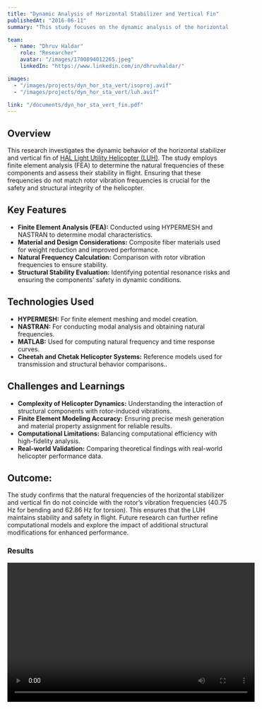 ```yaml
---
title: "Dynamic Analysis of Horizontal Stabilizer and Vertical Fin"
publishedAt: "2016-06-11"
summary: "This study focuses on the dynamic analysis of the horizontal stabilizer and vertical fin of a Light Utility Helicopter (LUH) using finite element methods. The research aims to determine natural frequencies to ensure stability and safety in flight."

team:
  - name: "Dhruv Haldar"
    role: "Researcher"
    avatar: "/images/1700894012265.jpeg"
    linkedIn: "https://www.linkedin.com/in/dhruvhaldar/"

images:
  - "/images/projects/dyn_hor_sta_vert/isoproj.avif"
  - "/images/projects/dyn_hor_sta_vert/luh.avif"

link: "/documents/dyn_hor_sta_vert_fin.pdf"
---
```


## Overview

This research investigates the dynamic behavior of the horizontal stabilizer and vertical fin of [HAL Light Utility Helicopter (LUH)](https://en.wikipedia.org/wiki/HAL_Light_Utility_Helicopter). The study employs finite element analysis (FEA) to determine the natural frequencies of these components and assess their stability in flight. Ensuring that these frequencies do not match rotor vibration frequencies is crucial for the safety and structural integrity of the helicopter.

## Key Features

- **Finite Element Analysis (FEA):** Conducted using HYPERMESH and NASTRAN to determine modal characteristics.
- **Material and Design Considerations:** Composite fiber materials used for weight reduction and improved performance.
- **Natural Frequency Calculation:** Comparison with rotor vibration frequencies to ensure stability.
- **Structural Stability Evaluation:** Identifying potential resonance risks and ensuring the components' safety in dynamic conditions.

## Technologies Used

- **HYPERMESH:** For finite element meshing and model creation.
- **NASTRAN:** For conducting modal analysis and obtaining natural frequencies.
- **MATLAB:** Used for computing natural frequency and time response curves.
- **Cheetah and Chetak Helicopter Systems:** Reference models used for transmission and structural behavior comparisons..

## Challenges and Learnings

- **Complexity of Helicopter Dynamics:** Understanding the interaction of structural components with rotor-induced vibrations.
- **Finite Element Modeling Accuracy:** Ensuring precise mesh generation and material property assignment for reliable results.
- **Computational Limitations:** Balancing computational efficiency with high-fidelity analysis.
- **Real-world Validation:** Comparing theoretical findings with real-world helicopter performance data.

## Outcome:

The study confirms that the natural frequencies of the horizontal stabilizer and vertical fin do not coincide with the rotor’s vibration frequencies (40.75 Hz for bending and 62.86 Hz for torsion). This ensures that the LUH maintains stability and safety in flight. Future research can further refine computational models and explore the impact of additional structural modifications for enhanced performance.

### Results

<video width="560" height="315" controls>
    <source src="/images/projects/dyn_hor_sta_vert/media1.webm" type="video/webm">
     <source src="/images/projects/dyn_hor_sta_vert/media2.webm" type="video/webm">
      <source src="/images/projects/dyn_hor_sta_vert/media3.webm" type="video/webm">
       <source src="/images/projects/dyn_hor_sta_vert/media4.webm" type="video/webm">
        <source src="/images/projects/dyn_hor_sta_vert/media5.webm" type="video/webm">
         <source src="/images/projects/dyn_hor_sta_vert/media6.webm" type="video/webm">
    Your browser does not support the video tag.
</video>

